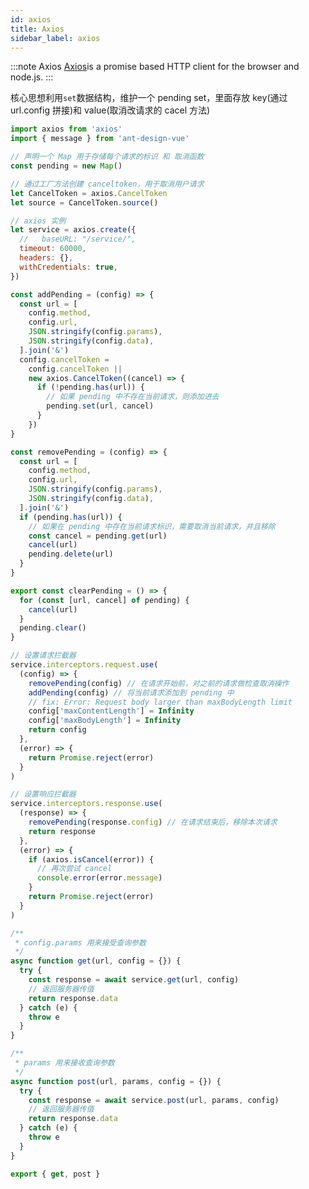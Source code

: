 ```yaml
---
id: axios
title: Axios
sidebar_label: axios
---
```


:::note Axios
[Axios](https://github.com/axios/axios)is a promise based HTTP client for the browser and node.js.
:::



核心思想利用`set`数据结构，维护一个 pending set，里面存放 key(通过 url.config 拼接)和 value(取消改请求的 cacel 方法)

```js
import axios from 'axios'
import { message } from 'ant-design-vue'

// 声明一个 Map 用于存储每个请求的标识 和 取消函数
const pending = new Map()

// 通过工厂方法创建 canceltoken，用于取消用户请求
let CancelToken = axios.CancelToken
let source = CancelToken.source()

// axios 实例
let service = axios.create({
  //   baseURL: "/service/",
  timeout: 60000,
  headers: {},
  withCredentials: true,
})

const addPending = (config) => {
  const url = [
    config.method,
    config.url,
    JSON.stringify(config.params),
    JSON.stringify(config.data),
  ].join('&')
  config.cancelToken =
    config.cancelToken ||
    new axios.CancelToken((cancel) => {
      if (!pending.has(url)) {
        // 如果 pending 中不存在当前请求，则添加进去
        pending.set(url, cancel)
      }
    })
}

const removePending = (config) => {
  const url = [
    config.method,
    config.url,
    JSON.stringify(config.params),
    JSON.stringify(config.data),
  ].join('&')
  if (pending.has(url)) {
    // 如果在 pending 中存在当前请求标识，需要取消当前请求，并且移除
    const cancel = pending.get(url)
    cancel(url)
    pending.delete(url)
  }
}

export const clearPending = () => {
  for (const [url, cancel] of pending) {
    cancel(url)
  }
  pending.clear()
}

// 设置请求拦截器
service.interceptors.request.use(
  (config) => {
    removePending(config) // 在请求开始前，对之前的请求做检查取消操作
    addPending(config) // 将当前请求添加到 pending 中
    // fix: Error: Request body larger than maxBodyLength limit
    config['maxContentLength'] = Infinity
    config['maxBodyLength'] = Infinity
    return config
  },
  (error) => {
    return Promise.reject(error)
  }
)

// 设置响应拦截器
service.interceptors.response.use(
  (response) => {
    removePending(response.config) // 在请求结束后，移除本次请求
    return response
  },
  (error) => {
    if (axios.isCancel(error)) {
      // 再次尝试 cancel
      console.error(error.message)
    }
    return Promise.reject(error)
  }
)

/**
 * config.params 用来接受查询参数
 */
async function get(url, config = {}) {
  try {
    const response = await service.get(url, config)
    // 返回服务器传值
    return response.data
  } catch (e) {
    throw e
  }
}

/**
 * params 用来接收查询参数
 */
async function post(url, params, config = {}) {
  try {
    const response = await service.post(url, params, config)
    // 返回服务器传值
    return response.data
  } catch (e) {
    throw e
  }
}

export { get, post }
```